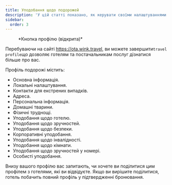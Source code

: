 ```yaml
---
title: Уподобання щодо подорожей
description: 'У цій статті показано, як керувати своїми налаштуваннями подорожей на Wink'
sidebar:
  order: 3
---
```


<figure>
  <CloudinaryImage width="350" height="404" resize="scale" quality="best" alt="Кнопка облікового запису після автентифікації" src="academy/account-button-auth-open" errorImage="noimage_opaque_nyrtl0.png" />

  <figcaption>*Кнопка профілю (відкрита)*</figcaption>
</figure>


Перебуваючи на сайті https://ota.wink.travel, ви можете завершити`travel profile`що дозволяє готелям та постачальникам послуг дізнатися більше про вас.

Профіль подорожі містить:

* Основна інформація.
* Локальні налаштування.
* Контакти для екстрених випадків.
* Адреса.
* Персональна інформація.
* Домашні тварини.
* Фізичні труднощі.
* Уподобання щодо готелю.
* Уподобання щодо зручностей.
* Уподобання щодо безпеки.
* Корпоративні уподобання.
* Уподобання щодо інвалідності.
* Уподобання щодо кімнати.
* Уподобання щодо зручностей у номері.
* Особисті уподобання.

Внизу вашого профілю вас запитають, чи хочете ви поділитися цим профілем з готелями, які ви відвідуєте. Якщо ви вирішите поділитися, готель побачить повний профіль у підтвердженні бронювання.

